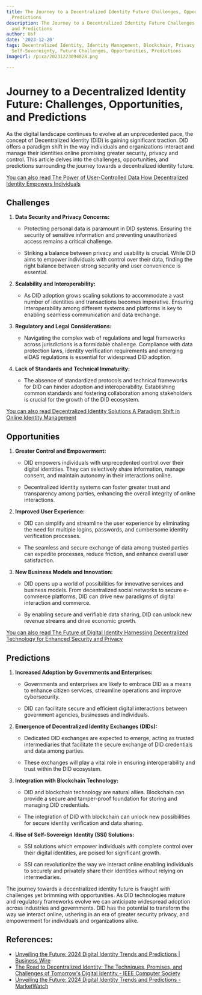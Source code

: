 ```yaml
---
title: The Journey to a Decentralized Identity Future Challenges, Opportunities, and
  Predictions
description: The Journey to a Decentralized Identity Future Challenges, Opportunities,
  and Predictions
author: Usf
date: '2023-12-20'
tags: Decentralized Identity, Identity Management, Blockchain, Privacy, Security,
  Self-Sovereignty, Future Challenges, Opportunities, Predictions
imageUrl: /pixa/20231223094828.png

---
```

# **Journey to a Decentralized Identity Future: Challenges, Opportunities, and Predictions**

As  the digital landscape continues to evolve at an unprecedented pace, the concept of Decentralized Identity (DID) is gaining significant traction.  DID offers  a paradigm shift in the way individuals and organizations interact and manage their identities online promising greater security, privacy and control. This article delves into the challenges,  opportunities, and predictions surrounding the journey towards a decentralized identity future.

[You can also  read The Power of User-Controlled Data  How Decentralized Identity Empowers Individuals](The%20Power%20of%20User-Controlled%20Data%20How%20Decentralized%20Identity%20Empowers%20Individuals)


## **Challenges**

1. **Data Security  and Privacy Concerns:**

   -  Protecting personal data is paramount  in  DID systems. Ensuring the security of sensitive information and  preventing unauthorized access remains  a critical  challenge.

    - Striking a balance  between privacy and usability is crucial. While DID aims to empower individuals  with control  over their data, finding the right balance between strong security and user convenience is essential.

2. **Scalability and Interoperability:**

   - As DID adoption grows  scaling solutions to accommodate a vast number of identities and transactions becomes imperative. Ensuring interoperability  among different systems and platforms is key to enabling  seamless communication and data  exchange.

3. **Regulatory and Legal Considerations:**

    - Navigating the complex web of regulations and legal frameworks  across jurisdictions is  a formidable challenge.  Compliance with data protection laws, identity verification requirements  and  emerging eIDAS  regulations is  essential for widespread DID adoption.

4. **Lack of Standards and  Technical Immaturity:**

   - The  absence of standardized protocols and technical frameworks for DID can hinder adoption and  interoperability. Establishing common standards and fostering  collaboration among stakeholders is crucial for the growth of  the  DID ecosystem.

[You can also read  Decentralized  Identity Solutions A Paradigm Shift  in Online  Identity Management](Decentralized%20Identity%20Solutions%20A%20Paradigm%20Shift%20in%20Online%20Identity%20Management)


## **Opportunities**

1. **Greater Control and Empowerment:**

   - DID empowers individuals with unprecedented  control over their digital identities.  They can selectively share information, manage consent, and maintain autonomy in their  interactions online.

    - Decentralized identity systems can foster greater trust and transparency among parties, enhancing  the overall integrity of online  interactions.

2. **Improved User Experience:**

    - DID can simplify and streamline the user experience  by eliminating the need for multiple logins, passwords, and cumbersome identity verification processes.

   - The seamless and secure exchange of data among trusted parties can expedite processes,  reduce friction, and enhance overall user satisfaction.

3. **New Business Models and Innovation:**

    - DID opens up a world of possibilities for innovative services and business models. From decentralized social networks to secure e-commerce platforms, DID can drive new paradigms of digital interaction and commerce.

   - By enabling secure  and verifiable data sharing, DID can unlock new revenue  streams and drive economic growth.

[You can also read The Future of Digital Identity Harnessing Decentralized Technology for Enhanced Security and Privacy](The%20Future%20of%20Digital%20Identity%20Harnessing%20Decentralized%20Technology%20for%20Enhanced%20Security%20and%20Privacy)


## **Predictions**

1. **Increased Adoption by Governments and Enterprises:**

   - Governments and enterprises are likely to embrace DID as a means to enhance citizen services, streamline operations and  improve cybersecurity.

    - DID can facilitate secure and efficient digital interactions between  government agencies,  businesses and individuals.

2. **Emergence of Decentralized Identity Exchanges (DIDs):**

   - Dedicated DID exchanges are  expected to emerge, acting as trusted intermediaries that facilitate the secure exchange of DID credentials and data among parties.

    - These exchanges  will play a vital role in ensuring interoperability and trust within the DID ecosystem.

3. **Integration with Blockchain  Technology:**

     - DID and blockchain technology are natural allies. Blockchain can provide a secure and tamper-proof foundation for storing and managing DID credentials.

    - The integration of DID with blockchain can unlock new possibilities for secure identity verification and data sharing.

4. **Rise of Self-Sovereign  Identity  (SSI) Solutions:**

    - SSI  solutions which empower individuals with complete control over their digital identities, are poised  for significant growth.

   - SSI  can revolutionize  the way we interact online enabling individuals to securely and privately share their identities without relying on intermediaries.

The journey towards a decentralized identity future is fraught with challenges yet brimming with  opportunities. As DID technologies mature and regulatory frameworks evolve we can anticipate widespread adoption across industries and governments. DID has the potential to transform the way we interact online, ushering in an era of greater security privacy, and empowerment  for individuals and organizations alike.

## References:
- [Unveiling the Future: 2024 Digital Identity Trends and Predictions | Business Wire](https://www.businesswire.com/news/home/20231218077967/en/Unveiling-the-Future-2024-Digital-Identity-Trends-and-Predictions)
- [The Road to Decentralized Identity: The Techniques, Promises, and Challenges of Tomorrow's Digital Identity - IEEE Computer Society](https://www.computer.org/csdl/magazine/co/2023/06/10132103/1NnHd11eYZa)
- [Unveiling the Future: 2024 Digital Identity Trends and Predictions - MarketWatch](https://www.marketwatch.com/press-release/unveiling-the-future-2024-digital-identity-trends-and-predictions-7edf3ca2)
